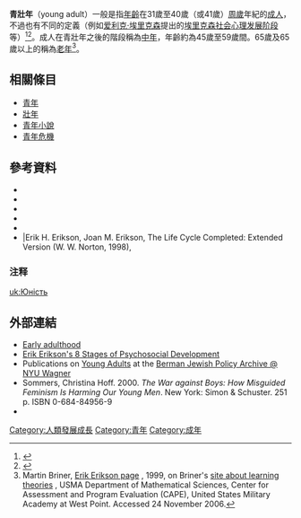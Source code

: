 {{human growth and development}}
'''青壯年'''（young adult）一般是指[[年齡|年齡]]在31歲至40歲（或41歲）[[周歲|周歲]]年紀的[[成人|成人]]，不過也有不同的定義（例如[[爱利克·埃里克森|爱利克·埃里克森]]提出的[[埃里克森社会心理发展阶段|埃里克森社会心理发展阶段]]等）<ref>{{Cite web|title= The Theoretical Basis for the Life Model-Research And Resources On Human Development|publisher= |url= http://www.lifemodel.org/download/Model%20Building%20Appendix.pdf|accessdate= 2009-08-11|archive-date= 2021-02-25|archive-url= https://web.archive.org/web/20210225222454/http://www.lifemodel.org/download/Model%20Building%20Appendix.pdf|dead-url= yes}}</ref><ref>{{Cite web|title= PSY 345 Lecture Notes – Ego Psychologists, Erik Erikson|publisher= |url= http://www.psychology.sunysb.edu/ewaters/345/2007_erikson/2006_erikson.pdf|accessdate= 2009-08-11|deadurl= yes|archiveurl= https://www.webcitation.org/5tWHzkelF?url=http://www.psychology.sunysb.edu/ewaters/345/2007_erikson/2006_erikson.pdf|archivedate= 2010-10-16}}</ref>。成人在青壯年之後的階段稱為[[中年|中年]]，年齡約為45歲至59歲間。65歲及65歲以上的稱為[[老年|老年]]<ref name="Martin Briner">Martin Briner, [http://www.dean.usma.edu/math/activities/cape/Constructivism/501erik.htm Erik Erikson page] {{webarchive|url=https://web.archive.org/web/20060821183134/http://www.dean.usma.edu/math/activities/cape/Constructivism/501erik.htm |date=2006-08-21 }}, 1999, on Briner's [http://www.dean.usma.edu/math/activities/cape/Constructivism/501learn.htm site about learning theories] {{webarchive|url=https://web.archive.org/web/20061007042838/http://www.dean.usma.edu/math/activities/cape/Constructivism/501learn.htm |date=2006-10-07 }}, USMA Department of Mathematical Sciences, Center for Assessment and Program Evaluation (CAPE), United States Military Academy at West Point. Accessed 24 November 2006.</ref>。

==相關條目==
*[[青年|青年]]
*[[壯年|壯年]]
*[[青年小說|青年小說]]
*[[青年危機|青年危機]]

==參考資料==
*{{cite book |ref=harv |last1=Erikson |first1=Erik H |year=1975 |title=Childhood and Society |publisher=Penguin |isbn=978-0-14-020754-5 }}
*{{cite book |ref=harv |last1=Sheehy |first1=Gail |year=1996 |title=New Passages: Mapping Your Life Across Time |publisher=Collins |isbn=978-0-00-255619-4 }}
*{{cite book |ref=harv |last1=Rapoport |first1=Rhona |last2=Rapoport |first2=Robert N. |year=1980 |title=Growing Through Life |url=https://archive.org/details/growingthroughli0000rapo |publisher=Harper & Row |isbn=978-0-06-384751-4 }}
*{{cite book |ref=harv |last1=Birch |first1=Ann |year=1997 |title=Developmental Psychology: From Infancy to Adulthood |url=https://archive.org/details/developmentalpsy0000birc_j4k0 |publisher=Macmillan |isbn=978-0-333-66959-4 }}
*{{cite book |ref=harv |last1=Zastrow |first1=Charles |authorlink1=Charles Zastrow |last2=Kirst-Ashman |first2=Karen |year=2009 |title=Understanding Human Behavior and the Social Environment |publisher=Cengage Learning |isbn=978-0-495-60374-0 }}
*|Erik H. Erikson, Joan M. Erikson, The Life Cycle Completed: Extended Version (W. W. Norton, 1998),
===注释===
{{reflist|colwidth=40em}}
{{reflist}}
[[uk:Юність|uk:Юність]]
==外部連結==
*[http://www.mc.maricopa.edu/dept/d46/psy/dev/Spring99/youth/ Early adulthood] {{Wayback|url=http://www.mc.maricopa.edu/dept/d46/psy/dev/Spring99/youth/ |date=20090403200455 }}
*[http://web.cortland.edu/andersmd/ERIK/stage6.HTML Erik Erikson's 8 Stages of Psychosocial Development] {{Wayback|url=http://web.cortland.edu/andersmd/ERIK/stage6.HTML |date=20210422014046 }}
* Publications on [http://bjpa.org/Publications/results.cfm?Topic=Young-Adults&TopicID=375&SortBy=PublicationYear&SortDir=DESC&MaxRows=20 Young Adults] {{Wayback|url=http://bjpa.org/Publications/results.cfm?Topic=Young-Adults&TopicID=375&SortBy=PublicationYear&SortDir=DESC&MaxRows=20 |date=20210225082549 }} at the [http://www.bjpa.org Berman Jewish Policy Archive @ NYU Wagner] {{Wayback|url=http://www.bjpa.org/ |date=20200926211733 }}
* Sommers, Christina Hoff. 2000. ''The War against Boys: How Misguided Feminism Is Harming Our Young Men''. New York: Simon & Schuster. 251 p. ISBN 0-684-84956-9
* {{commons category inline|Youth}}

{{start box}}
{{succession box|title= [[人類發展階段|人類發展階段]] |before=[[青少年|青少年]] Adolescence|after=[[中年|中年]] Middle age|years='''青壯年''' Young Adult}}
{{end box}}
{{Humandevelopment}}
{{Young adult development}}
{{portal bar|醫學|神經科學|心理學|生物|社會}}
{{DEFAULTSORT:Young Adult (Psychology)}}
{{社會學小作品}}
{{Authority control}}
[[Category:人類發展成長|Category:人類發展成長]]
[[Category:青年|Category:青年]]
[[Category:成年|Category:成年]]